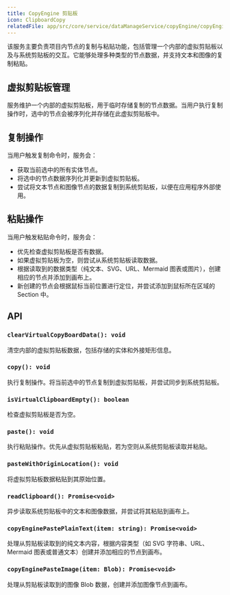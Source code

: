 ```yaml
---
title: CopyEngine 剪贴板
icon: ClipboardCopy
relatedFile: app/src/core/service/dataManageService/copyEngine/copyEngine.tsx
---
```


该服务主要负责项目内节点的复制与粘贴功能，包括管理一个内部的虚拟剪贴板以及与系统剪贴板的交互。它能够处理多种类型的节点数据，并支持文本和图像的复制粘贴。

## 虚拟剪贴板管理

服务维护一个内部的虚拟剪贴板，用于临时存储复制的节点数据。当用户执行复制操作时，选中的节点会被序列化并存储在此虚拟剪贴板中。

## 复制操作

当用户触发复制命令时，服务会：
*   获取当前选中的所有实体节点。
*   将选中的节点数据序列化并更新到虚拟剪贴板。
*   尝试将文本节点和图像节点的数据复制到系统剪贴板，以便在应用程序外部使用。

## 粘贴操作

当用户触发粘贴命令时，服务会：
*   优先检查虚拟剪贴板是否有数据。
*   如果虚拟剪贴板为空，则尝试从系统剪贴板读取数据。
*   根据读取到的数据类型（纯文本、SVG、URL、Mermaid 图表或图片），创建相应的节点并添加到画布上。
*   新创建的节点会根据鼠标当前位置进行定位，并尝试添加到鼠标所在区域的 Section 中。

## API

### `clearVirtualCopyBoardData(): void`

清空内部的虚拟剪贴板数据，包括存储的实体和外接矩形信息。

### `copy(): void`

执行复制操作。将当前选中的节点复制到虚拟剪贴板，并尝试同步到系统剪贴板。

### `isVirtualClipboardEmpty(): boolean`

检查虚拟剪贴板是否为空。

### `paste(): void`

执行粘贴操作。优先从虚拟剪贴板粘贴，若为空则从系统剪贴板读取并粘贴。

### `pasteWithOriginLocation(): void`

将虚拟剪贴板数据粘贴到其原始位置。

### `readClipboard(): Promise<void>`

异步读取系统剪贴板中的文本和图像数据，并尝试将其粘贴到画布上。

### `copyEnginePastePlainText(item: string): Promise<void>`

处理从剪贴板读取到的纯文本内容，根据内容类型（如 SVG 字符串、URL、Mermaid 图表或普通文本）创建并添加相应的节点到画布。

### `copyEnginePasteImage(item: Blob): Promise<void>`

处理从剪贴板读取到的图像 Blob 数据，创建并添加图像节点到画布。
